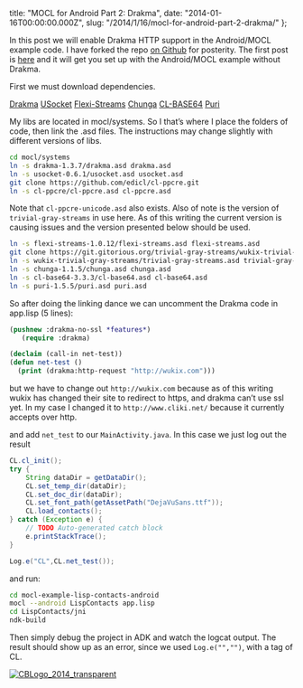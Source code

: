   title: "MOCL for Android Part 2: Drakma",
  date: "2014-01-16T00:00:00.000Z",
  slug: "/2014/1/16/mocl-for-android-part-2-drakma/"
};

In this post we will enable Drakma HTTP support in the
Android/MOCL example code. I have forked the repo
[on Github](https://github.com/ChristopherBiscardi/mocl-example-lisp-contacts-android)
for posterity. The first post is
[here](http://www.christopherbiscardi.com/2014/01/10/common-lisp-on-android-running-the-mocl-android-example/)
and it will get you set up with the Android/MOCL example
without Drakma.

First we must download dependencies.

[Drakma](http://weitz.de/drakma/#install)
[USocket](http://common-lisp.net/projects/usocket/releases/)
[Flexi-Streams](http://weitz.de/flexi-streams/)
[Chunga](http://weitz.de/chunga/)
[CL-BASE64](http://www.cliki.net/cl-base64)
[Puri](http://www.cliki.net/puri)

My libs are located in mocl/systems. So I that’s where I
place the folders of code, then link the .asd files. The
instructions may change slightly with different versions of
libs.

```bash
cd mocl/systems
ln -s drakma-1.3.7/drakma.asd drakma.asd
ln -s usocket-0.6.1/usocket.asd usocket.asd
git clone https://github.com/edicl/cl-ppcre.git
ln -s cl-ppcre/cl-ppcre.asd cl-ppcre.asd
```

Note that `cl-ppcre-unicode.asd` also exists. Also of note
is the version of `trivial-gray-streams` in use here. As of
this writing the current version is causing issues and the
version presented below should be used.

```bash
ln -s flexi-streams-1.0.12/flexi-streams.asd flexi-streams.asd
git clone https://git.gitorious.org/trivial-gray-streams/wukix-trivial-gray-streams.git
ln -s wukix-trivial-gray-streams/trivial-gray-streams.asd trivial-gray-streams.asd
ln -s chunga-1.1.5/chunga.asd chunga.asd
ln -s cl-base64-3.3.3/cl-base64.asd cl-base64.asd
ln -s puri-1.5.5/puri.asd puri.asd
```

So after doing the linking dance we can uncomment the Drakma
code in app.lisp (5 lines):

```lisp
(pushnew :drakma-no-ssl *features*)
   (require :drakma)
```

```lisp
(declaim (call-in net-test))
(defun net-test ()
  (print (drakma:http-request "http://wukix.com")))
```

but we have to change out `http://wukix.com` because as of
this writing wukix has changed their site to redirect to
https, and drakma can’t use ssl yet. In my case I changed it
to `http://www.cliki.net/` because it currently accepts over
http.

and add `net_test` to our `MainActivity.java`. In this case
we just log out the result

```java
CL.cl_init();
try {
    String dataDir = getDataDir();
    CL.set_temp_dir(dataDir);
    CL.set_doc_dir(dataDir);
    CL.set_font_path(getAssetPath("DejaVuSans.ttf"));
    CL.load_contacts();
} catch (Exception e) {
    // TODO Auto-generated catch block
    e.printStackTrace();
}

Log.e("CL",CL.net_test());
```

and run:

```bash
cd mocl-example-lisp-contacts-android
mocl --android LispContacts app.lisp
cd LispContacts/jni
ndk-build
```

Then simply debug the project in ADK and watch the logcat
output. The result should show up as an error, since we used
`Log.e("","")`, with a tag of CL.

[![CBLogo_2014_transparent](http://res.cloudinary.com/diqzbm8lz/image/upload/h_300,w_300/v1428611521/CBLogo_2014_transparent_swcmig.png)](http://res.cloudinary.com/diqzbm8lz/image/upload/v1428611521/CBLogo_2014_transparent_swcmig.png)
